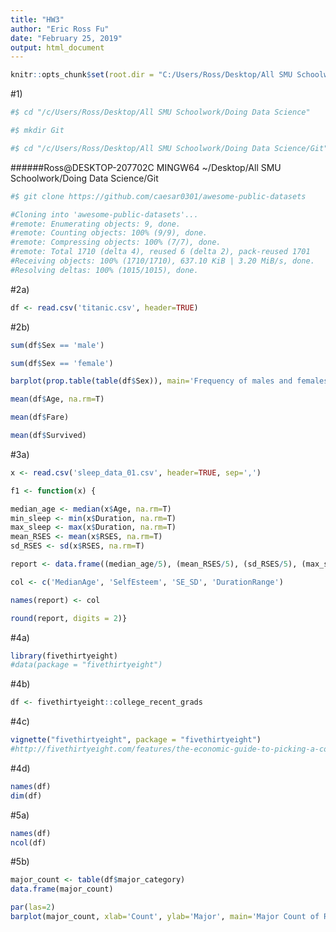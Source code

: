 ```yaml
---
title: "HW3"
author: "Eric Ross Fu"
date: "February 25, 2019"
output: html_document
---
```


```r
knitr::opts_chunk$set(root.dir = "C:/Users/Ross/Desktop/All SMU Schoolwork/Doing Data Science/Git/awesome-public-datasets/Datasets/titanic.csv", echo = TRUE)
```
#1)
```r
#$ cd "/c/Users/Ross/Desktop/All SMU Schoolwork/Doing Data Science"
```
```r
#$ mkdir Git
```
```r
#$ cd "/c/Users/Ross/Desktop/All SMU Schoolwork/Doing Data Science/Git"
```
######Ross@DESKTOP-207702C MINGW64 ~/Desktop/All SMU Schoolwork/Doing Data Science/Git
```r
#$ git clone https://github.com/caesar0301/awesome-public-datasets
```
```r
#Cloning into 'awesome-public-datasets'...
#remote: Enumerating objects: 9, done.
#remote: Counting objects: 100% (9/9), done.
#remote: Compressing objects: 100% (7/7), done.
#remote: Total 1710 (delta 4), reused 6 (delta 2), pack-reused 1701
#Receiving objects: 100% (1710/1710), 637.10 KiB | 3.20 MiB/s, done.
#Resolving deltas: 100% (1015/1015), done.
```
#2a)

```r
df <- read.csv('titanic.csv', header=TRUE)
```
#2b)
```r
sum(df$Sex == 'male')
```
```r
sum(df$Sex == 'female')
```
```r
barplot(prop.table(table(df$Sex)), main='Frequency of males and females aboard the Titanic', ylab='frequency')
```
```r
mean(df$Age, na.rm=T)
```
```r
mean(df$Fare)
```
```r
mean(df$Survived)
```
#3a)
```r
x <- read.csv('sleep_data_01.csv', header=TRUE, sep=',')

f1 <- function(x) {

median_age <- median(x$Age, na.rm=T)
min_sleep <- min(x$Duration, na.rm=T)
max_sleep <- max(x$Duration, na.rm=T)
mean_RSES <- mean(x$RSES, na.rm=T)
sd_RSES <- sd(x$RSES, na.rm=T)

report <- data.frame((median_age/5), (mean_RSES/5), (sd_RSES/5), (max_sleep-min_sleep))

col <- c('MedianAge', 'SelfEsteem', 'SE_SD', 'DurationRange')

names(report) <- col

round(report, digits = 2)}
```


#4a)
```r
library(fivethirtyeight)
#data(package = "fivethirtyeight")
```
#4b)
```r
df <- fivethirtyeight::college_recent_grads
```
#4c)
```r
vignette("fivethirtyeight", package = "fivethirtyeight")
#http://fivethirtyeight.com/features/the-economic-guide-to-picking-a-college-major/
```
#4d)
```r
names(df)
dim(df)
```
#5a)
```r
names(df)
ncol(df)
```
#5b)
```r
major_count <- table(df$major_category)
data.frame(major_count)
```
```r
par(las=2)
barplot(major_count, xlab='Count', ylab='Major', main='Major Count of Recent College Graduates', horiz=TRUE)
```
